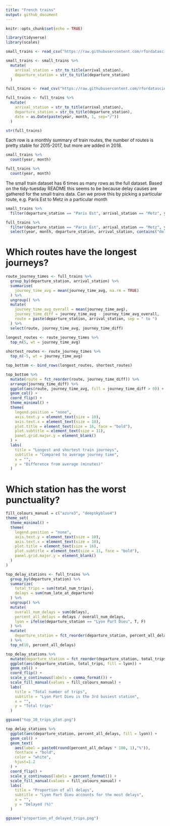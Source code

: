 ```yaml
---
title: "French trains"
output: github_document
---
```


```r
knitr::opts_chunk$set(echo = TRUE)
```

```r
library(tidyverse)
library(scales)
```

```r
small_trains <- read_csv("https://raw.githubusercontent.com/rfordatascience/tidytuesday/master/data/2019/2019-02-26/small_trains.csv")

small_trains <- small_trains %>% 
  mutate(
    arrival_station = str_to_title(arrival_station),
    departure_station = str_to_title(departure_station)
  )

full_trains <- read_csv("https://raw.githubusercontent.com/rfordatascience/tidytuesday/master/data/2019/2019-02-26/full_trains.csv")

full_trains <- full_trains %>% 
  mutate(
    arrival_station = str_to_title(arrival_station),
    departure_station = str_to_title(departure_station),
    date = as.Date(paste(year, month, 1, sep="/"))
  )
```

```r
str(full_trains)
```

Each row is a monthly summary of train routes, the number of routes is pretty stable for 2015-2017, but more are added in 2018.

```r
small_trains %>% 
  count(year, month)
```

```r
full_trains %>% 
  count(year, month)
```

The small train dataset has 6 times as many rows as the full dataset. Based on the tidy-tuesday README this seems to be because delay causes are gathered for the small trains data. Can we prove this by picking a particular route, e.g. Paris Est to Metz in a particular month

```r
small_trains %>% 
  filter(departure_station == "Paris Est", arrival_station == "Metz", year == 2017, month == 9)
```

```r
full_trains %>% 
  filter(departure_station == "Paris Est", arrival_station == "Metz", year == 2017, month == 9) %>% 
  select(year, month, departure_station, arrival_station, contains("delay"))
```

# Which routes have the longest journeys?

```r
route_journey_times <- full_trains %>% 
  group_by(departure_station, arrival_station) %>% 
  summarise(
    journey_time_avg = mean(journey_time_avg, na.rm = TRUE)
  ) %>% 
  ungroup() %>% 
  mutate(
    journey_time_avg_overall = mean(journey_time_avg),
    journey_time_diff = journey_time_avg - journey_time_avg_overall,
    route = paste(departure_station, arrival_station, sep = " to ")
  ) %>% 
  select(route, journey_time_avg, journey_time_diff)

longest_routes <- route_journey_times %>% 
  top_n(5, wt = journey_time_avg)
  
shortest_routes <- route_journey_times %>%
  top_n(-5, wt = journey_time_avg)

top_bottom <- bind_rows(longest_routes, shortest_routes)

top_bottom %>% 
  mutate(route = fct_reorder(route, journey_time_diff)) %>% 
  arrange(journey_time_diff) %>% 
  ggplot(aes(route, journey_time_avg, fill = journey_time_diff > 0)) +
  geom_col() +
  coord_flip() +
  theme_minimal() +
  theme(
    legend.position = "none",
    axis.text.y = element_text(size = 10),
    axis.text.x = element_text(size = 10),
    plot.title = element_text(size = 16, face = "bold"),
    plot.subtitle = element_text(size = 11),
    panel.grid.major.y = element_blank()
  ) +
  labs(
    title = "Longest and shortest train journeys",
    subtitle = "Compared to average journey time",
    x = "",
    y = "Difference from average (minutes)"
  )
```


# Which station has the worst punctuality?

```r
fill_colours_manual = c("azure3", "deepskyblue4")
theme_set(
  theme_minimal() +
  theme(
    legend.position = "none",
    axis.text.y = element_text(size = 10),
    axis.text.x = element_text(size = 10),
    plot.title = element_text(size = 16),
    plot.subtitle = element_text(size = 11, face = "bold"),
    panel.grid.major.y = element_blank()
  )
)

top_delay_stations <- full_trains %>%
  group_by(departure_station) %>% 
  summarize(
    total_trips = sum(total_num_trips),
    delays = sum(num_late_at_departure)
  ) %>% 
  ungroup() %>% 
  mutate(
    overall_num_delays = sum(delays),
    percent_all_delays = delays / overall_num_delays,
    lyon = ifelse(departure_station == "Lyon Part Dieu", T, F)
  ) %>% 
  mutate(
    departure_station = fct_reorder(departure_station, percent_all_delays)
  ) %>% 
  top_n(10, percent_all_delays)

top_delay_stations %>% 
  mutate(departure_station = fct_reorder(departure_station, total_trips)) %>% 
  ggplot(aes(departure_station, total_trips, fill = lyon)) +
  geom_col() +
  coord_flip() +
  scale_y_continuous(labels = comma_format()) +
  scale_fill_manual(values = fill_colours_manual) +
  labs(
    title = "Total number of trips",
    subtitle = "Lyon Part Dieu is the 3rd busiest station",
    x = "",
    y = "Total trips"
  )

ggsave("top_10_trips_plot.png")

top_delay_stations %>% 
  ggplot(aes(departure_station, percent_all_delays, fill = lyon)) +
  geom_col() +
  geom_text(
    aes(label = paste0(round(percent_all_delays * 100, 1),"%")), 
    fontface = "bold", 
    color = "white", 
    hjust=1.2
  ) +
  coord_flip() +
  scale_y_continuous(labels = percent_format()) + 
  scale_fill_manual(values = fill_colours_manual) +
  labs(
    title = "Proportion of all delays",
    subtitle = "Lyon Part Dieu accounts for the most delays",
    x = "",
    y = "Delayed (%)"
  )

ggsave("proportion_of_delayed_trips.png")
```


